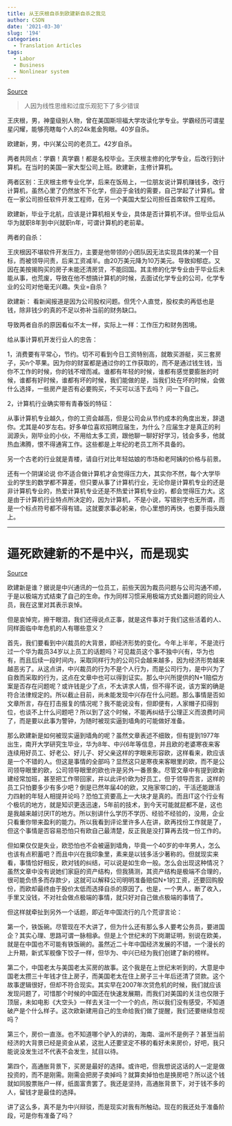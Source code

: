 ```yaml
---
title: 从王庆根自杀到欧建新自杀之我见
author: CSDN
date: '2021-03-30'
slug: '194'
categories:
  - Translation Articles
tags:
  - Labor
  - Business
  - Nonlinear system
---
```


 [Source](https://blog.csdn.net/bbgwlove/article/details/79047090)

> 人因为线性思维和过度乐观犯下了多少错误

王庆根，男，神童级别人物，曾在美国斯坦福大学攻读化学专业。学霸经历可谓星星闪耀，能够亮瞎每个人的24k氪金狗眼。40岁自杀。

欧建新，男，中兴某公司的老员工。42岁自杀。


两者共同点：学霸！真学霸！都是名校毕业。王庆根主修的化学专业，后改行到计算机。在当时的美国一家大型公司上班。欧建新，主修计算机。

两者区别：王庆根主修专业化学，后来在饭局上，一位朋友说计算机赚钱多，改行计算机，虽然心里了仍然放不下化学，但迫于金钱的需要，自己学起了计算机。曾在一家公司担任软件开发工程师，在另一个美国大型公司担任首席软件工程师。

欧建新，毕业于北航，应该是计算机相关专业，具体是否计算机不详。但毕业后从华为就职8年到中兴就职n年，可谓计算机的老前辈。

两者的自杀：

王庆根因不堪软件开发压力，主要是他带领的小团队因无法实现具体的某一个目标，而被领导问责，后来工资减半。由20万美元降为10万美元。导致抑郁症。又因在美按揭购买的房子未能还清房贷，不能回国。其主修的化学专业由于毕业后未能从事，也荒废，导致在他不想搞计算机的时候，去面试化学专业的公司，化学专业的公司对他毫无兴趣。失业=自杀？


欧建新： 看新闻报道是因为公司股权问题。但凭个人直觉，股权卖的再低也是钱，除非钱少的真的不足以弥补当前的财务缺口。

导致两者自杀的原因看似不太一样，实际上一样：工作压力和财务困境。



给从事计算机开发行业人的忠告：

1，消费要有平常心，节约。切不可看到今日工资特别高，就敢买游艇，买三套房子，买n个苹果。因为你的财富都是通过你的工作获取的，而不是通过钱生钱，当你不工作的时候，你的钱不增而减。谁都有年轻的时候，谁都有感觉要膨胀的时候，谁都有好时候，谁都有坏的时候，我们能做的是，当我们处在坏的时候，会做什么选择，一些房产是否有必要购买，不买可以活下去吗？ 问一下自己。

2，计算机行业确实带有青春饭的特征：

从事计算机专业越久，你的工资会越高，但是公司会从节约成本的角度出发，辞退你。尤其是40岁左右。好多单位喜欢招聘应届生，为什么？应届生才是真正的利润源头，刚毕业的小伙，不用给太多工资，跟他聊一聊好好学习，钱会多多，他就热血沸腾，恨不得通宵工作。这些都是上年纪的老员工所不具备的。

另一个古老的行业就是青楼，请自行对比年轻姑娘的市场和老阿姨的价格与前景。

还有一个阴谋论说 你不适合做计算机才会觉得压力大，其实你不然，每个大学毕业的学生的数学都不算差，但只要从事了计算机行业，无论你是计算机专业的还是非计算机专业的，热爱计算机专业还是不热爱计算机专业的，都会觉得压力大。这是由于计算机行业特点所决定的，因为计算机，不是小说，写错别字也无所谓，而是一个标点符号都不得有错。这就要求事必躬亲，你心里想的再快，也要手指头跟上。

---

# 逼死欧建新的不是中兴，而是现实

 [Source](https://blog.csdn.net/weixin_30951231/article/details/95105065?utm_medium=distribute.pc_relevant.none-task-blog-2%7Edefault%7EBlogCommendFromMachineLearnPai2%7Edefault-2.control&dist_request_id=1328741.50862.16170923298064527&depth_1-utm_source=distribute.pc_relevant.none-task-blog-2%7Edefault%7EBlogCommendFromMachineLearnPai2%7Edefault-2.control)


欧建新是谁？据说是中兴通讯的一位员工，前些天因为裁员问题与公司沟通不顺，于是以极端方式结束了自己的生命。作为同样习惯采用极端方式处置问题的同业人员，我在这里对其表示哀悼。

但是哀悼完，擦干眼泪，我们还得说点正事，就是这件事对于我们这些活着的人、同样面临中年危机的人有哪些意义？

首先，我们要看到中兴裁员的大背景，即经济形势的变化。今年上半年，不是流行过一个华为裁员34岁以上员工的话题吗？可见裁员这个事不独中兴有，华为也有，而且后续一段时间内，采取同样行为的公司只会越来越多，因为经济形势越来越恶劣了。从这点讲，中兴裁员的行为不是个人行为，而是公司行为，是中兴为了自救而采取的行为，这点在文章中也可以得到证实。那么中兴所提供的N+1赔偿方案是否存在问题呢？或许钱是少了点，不太讲求人情，但不得不说，该方案的确是符合法律规定的。所以截止目前，尚未能发现中兴存在什么问题。那么事情是否如文章所言，存在打击报复的情况呢？我不能说没有，但即便有，人家帽子扣得到位，也谈不上什么问题吧？所以到了这个时候，不能再纠结于公理正义而浪费时间了，而是要以此事为警钟，为随时被现实逼到墙角的可能做好准备。

那么欧建新是如何被现实逼到墙角的呢？虽然文章表述不细致，但有提到1977年出生，南开大学研究生毕业，华为8年、中兴6年等信息，并且欧的老婆寒夜来客连续用好员工、好老公、好儿子、好父亲这样的字眼来形容欧，这样看来，欧应该是一个不错的人。但这是事情的全部吗？显然这只是寒夜来客眼里的欧，而不是公司领导眼里的欧，公司领导眼里的欧也许是另外一番景象。尽管文章中有提到欧新建经常加班，甚至把工作带回家，并以此评价欧为好员工，但于领导而言，这样的员工只怕要多少有多少吧？倒是已然年届40的欧，又拖家带口的，干活还能跟活力四射的年轻人相提并论吗？恐怕工资要高上一大块才是真的。而且IT这个行业有个极坑的地方，就是知识更迭迅速，5年前的技术，到今天可能就屁都不是，这也是我越来越讨厌IT的地方。所以别讲什么学历不学历、经验不经验的，没用，企业只看重你带来盈利的能力。所以我看到评论里许多人在讲，欧再找份工作就是了，但这个事情是否容易恐怕只有欧自己最清楚，反正我是没打算再去找一份工作的。

但如果仅仅是失业，欧恐怕也不会被逼到墙角，毕竟一个40岁的中年男人，怎么也该有点积蓄吧？而且中兴在我印象里，素来是以钱多活少著称的。但就现实来看，事情恰好相反，欧对钱的纠结，可以说是如生命一般。怎么会出现这种情况？虽然文章中没有说她们家庭的资产结构，但我猜测，其资产结构是极端不合理的，很可能负债多而存款少，这就可以解释公司明明准备赔偿N+1的工资，还要回购股份，而欧却最终由于股价太低而选择自杀的原因了。也是，一个男人，断了收入，手里又没钱，不对社会做点极端的事情，就只好对自己做点极端的事情了。

但这样就牵扯到另外一个话题，即近年中国流行的几个荒谬言论：

第一个，铁饭碗。尽管现在不大讲了，但为什么还有那么多人要考公务员，要进国企？其实心理、思路可谓一脉相承。但是上个世纪末的下岗潮证明，别说在欧美，就是在中国也不可能有铁饭碗的。虽然近二十年中国经济发展的不错，一个漫长的上升期，新式军舰像下饺子一样，但华为、中兴已经为我们创建了新的榜样。

第二个，中国老太与美国老太买房的故事。这个我是在上世纪末听到的，大意是中国老太攒三十年钱才住上房子，而美国老太在住上房子三十年后还清了贷款。这个故事逻辑很好，但却不符合现实。其实早在2007年次贷危机的时候，我们就应该发现问题了，可惜那个时候的中国还在快速发展期，而我们对美国的关注也仅限于顶层，未如电影《大空头》一样去关注一个一个的点，所以我们没有感受，不知道破产是个什么样子。这次欧新建用自己的生命给我们做了提醒，我们还要继续忽视吗？

第三个，房价一直涨。也不知道哪个驴入的讲的，海南、温州不是例子？甚至当前经济的大背景已经是资金从紧，这批人还要坚定不移的看好未来房价，好吧，我只能说没发生过不代表不会发生，拭目以待。

第四个，高通胀背景下，买房是最好的选择。或许吧，但我想说这话的人一定是做投资的，而不是刚需。刚需会把房子卖掉吗？就算卖掉怕也是换房吧？所以这个钱就如同股票账户一样，纸面富贵罢了。我还是坚持，高通胀背景下，对于钱不多的人，留钱才是最佳的选择。

讲了这么多，真不是为中兴辩驳，而是现实对我有所触动。现在的我还处于准备阶段，可是你有准备了吗？








